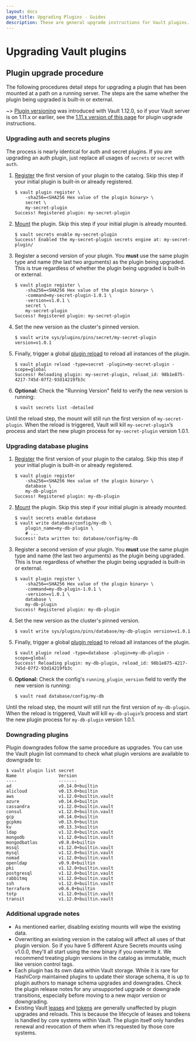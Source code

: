 ```yaml
---
layout: docs
page_title: Upgrading Plugins - Guides
description: These are general upgrade instructions for Vault plugins.
---
```


# Upgrading Vault plugins

## Plugin upgrade procedure

The following procedures detail steps for upgrading a plugin that has been mounted
at a path on a running server. The steps are the same whether the plugin being
upgraded is built-in or external.

~> [Plugin versioning](/vault/docs/plugins#plugin-versioning) was introduced
  with Vault 1.12.0, so if your Vault server is on 1.11.x or earlier, see the
  [1.11.x version of this page](/vault/docs/v1.11.x/upgrading/plugins)
  for plugin upgrade instructions.

### Upgrading auth and secrets plugins

The process is nearly identical for auth and secret plugins. If you are upgrading
an auth plugin, just replace all usages of `secrets` or `secret` with `auth`.

1. [Register][plugin_registration] the first version of your plugin to the catalog.
   Skip this step if your initial plugin is built-in or already registered.

    ```shell-session
    $ vault plugin register \
        -sha256=<SHA256 Hex value of the plugin binary> \
        secret \
        my-secret-plugin
    Success! Registered plugin: my-secret-plugin
    ```

1. [Mount][plugin_management] the plugin. Skip this step if your initial plugin
   is already mounted.

    ```shell-session
    $ vault secrets enable my-secret-plugin
    Success! Enabled the my-secret-plugin secrets engine at: my-secret-plugin/
    ```

1. Register a second version of your plugin. You **must** use the same plugin
   type and name (the last two arguments) as the plugin being upgraded. This is
   true regardless of whether the plugin being upgraded is built-in or external.

    ```shell-session
    $ vault plugin register \
        -sha256=<SHA256 Hex value of the plugin binary> \
        -command=my-secret-plugin-1.0.1 \
        -version=v1.0.1 \
        secret \
        my-secret-plugin
    Success! Registered plugin: my-secret-plugin
    ```

1. Set the new version as the cluster's pinned version.

   ```shell-session
   $ vault write sys/plugins/pins/secret/my-secret-plugin version=v1.0.1
   ```

1. Finally, trigger a global [plugin reload](/vault/docs/commands/plugin/reload) to
   reload all instances of the plugin.

    ```shell-session
    $ vault plugin reload -type=secret -plugin=my-secret-plugin -scope=global
    Success! Reloading plugin: my-secret-plugin, reload_id: 98b1e875-4217-745d-07f2-93d14219fb3c
    ```

1. **Optional:** Check the "Running Version" field to verify the new version is
    running:

    ```shell-session
    $ vault secrets list -detailed
    ```

Until the reload step, the mount will still run the first version of `my-secret-plugin`. When
the reload is triggered, Vault will kill `my-secret-plugin`’s process and start the
new plugin process for `my-secret-plugin` version 1.0.1.

### Upgrading database plugins

1. [Register][plugin_registration] the first version of your plugin to the catalog.
   Skip this step if your initial plugin is built-in or already registered.

    ```shell-session
    $ vault plugin register
        -sha256=<SHA256 Hex value of the plugin binary> \
        database \
        my-db-plugin
    Success! Registered plugin: my-db-plugin
    ```

1. [Mount][plugin_management] the plugin. Skip this step if your initial plugin
   is already mounted.

    ```shell-session
    $ vault secrets enable database
    $ vault write database/config/my-db \
        plugin_name=my-db-plugin \
        # ...
    Success! Data written to: database/config/my-db
    ```

1. Register a second version of your plugin. You **must** use the same plugin
   type and name (the last two arguments) as the plugin being upgraded. This is
   true regardless of whether the plugin being upgraded is built-in or external.

    ```shell-session
    $ vault plugin register \
        -sha256=<SHA256 Hex value of the plugin binary> \
        -command=my-db-plugin-1.0.1 \
        -version=v1.0.1 \
        database \
        my-db-plugin
    Success! Registered plugin: my-db-plugin
    ```

1. Set the new version as the cluster's pinned version.

    ```shell-session
    $ vault write sys/plugins/pins/database/my-db-plugin version=v1.0.1
    ```

1. Finally, trigger a global [plugin reload](/vault/docs/commands/plugin/reload) to
   reload all instances of the plugin.

    ```shell-session
    $ vault plugin reload -type=database -plugin=my-db-plugin -scope=global
    Success! Reloading plugin: my-db-plugin, reload_id: 98b1e875-4217-745d-07f2-93d14219fb3c
    ```

1. **Optional:** Check the config's `running_plugin_version` field to verify
    the new version is running:

    ```shell-session
    $ vault read database/config/my-db
    ```

Until the reload step, the mount will still run the first version of `my-db-plugin`. When
the reload is triggered, Vault will kill `my-db-plugin`’s process and start the
new plugin process for `my-db-plugin` version 1.0.1.

### Downgrading plugins

Plugin downgrades follow the same procedure as upgrades. You can use the Vault
plugin list command to check what plugin versions are available to downgrade to:

```shell-session
$ vault plugin list secret
Name                Version
----                -------
ad                  v0.14.0+builtin
alicloud            v0.13.0+builtin
aws                 v1.12.0+builtin.vault
azure               v0.14.0+builtin
cassandra           v1.12.0+builtin.vault
consul              v1.12.0+builtin.vault
gcp                 v0.14.0+builtin
gcpkms              v0.13.0+builtin
kv                  v0.13.3+builtin
ldap                v1.12.0+builtin.vault
mongodb             v1.12.0+builtin.vault
mongodbatlas        v0.8.0+builtin
mssql               v1.12.0+builtin.vault
mysql               v1.12.0+builtin.vault
nomad               v1.12.0+builtin.vault
openldap            v0.9.0+builtin
pki                 v1.12.0+builtin.vault
postgresql          v1.12.0+builtin.vault
rabbitmq            v1.12.0+builtin.vault
ssh                 v1.12.0+builtin.vault
terraform           v0.6.0+builtin
totp                v1.12.0+builtin.vault
transit             v1.12.0+builtin.vault
```

### Additional upgrade notes

* As mentioned earlier, disabling existing mounts will wipe the existing data.
* Overwriting an existing version in the catalog will affect all uses of that
  plugin version. So if you have 5 different Azure Secrets mounts using v1.0.0,
  they'll all start using the new binary if you overwrite it. We recommend
  treating plugin versions in the catalog as immutable, much like version control
  tags.
* Each plugin has its own data within Vault storage. While it is rare for HashiCorp
  maintained plugins to update their storage schema, it is up to plugin authors
  to manage schema upgrades and downgrades. Check the plugin release notes for
  any unsupported upgrade or downgrade transitions, especially before moving to
  a new major version or downgrading.
* Existing Vault [leases](/vault/docs/concepts/lease) and [tokens](/vault/docs/concepts/tokens)
  are generally unaffected by plugin upgrades and reloads. This is because the lifecycle
  of leases and tokens is handled by core systems within Vault. The plugin itself only
  handles renewal and revocation of them when it’s requested by those core systems.

[plugin_reload_api]: /vault/api-docs/system/plugins-reload
[plugin_registration]: /vault/docs/plugins/plugin-architecture#plugin-registration
[plugin_management]: /vault/docs/plugins/plugin-management#enabling-disabling-external-plugins
